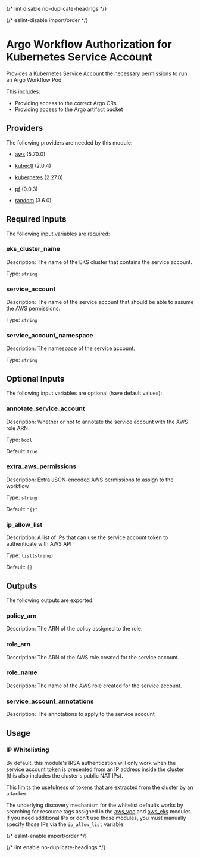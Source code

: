 
{/* lint disable no-duplicate-headings */}

{/* eslint-disable import/order */}

<ModuleHeader name="kube_sa_auth_workflow" sourceHref="https://github.com/Panfactum/stack/tree/__PANFACTUM_VERSION_EDGE__/packages/infrastructure/kube_sa_auth_workflow" status="beta" type="submodule" />

# Argo Workflow Authorization for Kubernetes Service Account

Provides a Kubernetes Service Account the necessary permissions to run an Argo Workflow Pod.

This includes:

* Providing access to the correct Argo CRs
* Providing access to the Argo artifact bucket

## Providers

The following providers are needed by this module:

* [aws](https://registry.terraform.io/providers/hashicorp/aws/5.70.0/docs) (5.70.0)

* [kubectl](https://registry.terraform.io/providers/alekc/kubectl/2.0.4/docs) (2.0.4)

* [kubernetes](https://registry.terraform.io/providers/hashicorp/kubernetes/2.27.0/docs) (2.27.0)

* [pf](https://registry.terraform.io/providers/panfactum/pf/0.0.3/docs) (0.0.3)

* [random](https://registry.terraform.io/providers/hashicorp/random/3.6.0/docs) (3.6.0)

## Required Inputs

The following input variables are required:

### eks\_cluster\_name

Description: The name of the EKS cluster that contains the service account.

Type: `string`

### service\_account

Description: The name of the service account that should be able to assume the AWS permissions.

Type: `string`

### service\_account\_namespace

Description: The namespace of the service account.

Type: `string`

## Optional Inputs

The following input variables are optional (have default values):

### annotate\_service\_account

Description: Whether or not to annotate the service account with the AWS role ARN

Type: `bool`

Default: `true`

### extra\_aws\_permissions

Description: Extra JSON-encoded AWS permissions to assign to the workflow

Type: `string`

Default: `"{}"`

### ip\_allow\_list

Description: A list of IPs that can use the service account token to authenticate with AWS API

Type: `list(string)`

Default: `[]`

## Outputs

The following outputs are exported:

### policy\_arn

Description: The ARN of the policy assigned to the role.

### role\_arn

Description: The ARN of the AWS role created for the service account.

### role\_name

Description: The name of the AWS role created for the service account.

### service\_account\_annotations

Description: The annotations to apply to the service account

## Usage

### IP Whitelisting

By default, this module's IRSA authentication will only work when the service account token is presented from an IP address
inside the cluster (this also includes the cluster's public NAT IPs).

This limits the usefulness of tokens that are extracted from the cluster by an attacker.

The underlying discovery mechanism for the whitelist defaults works by searching for resource tags
assigned in the [aws\_vpc](/docs/edge/reference/infrastructure-modules/aws/aws_vpc) and [aws\_eks](/docs/edge/reference/infrastructure-modules/aws/aws_eks)
modules. If you need additional IPs or don't use those modules, you must manually specify those IPs via the `ip_allow_list` variable.

{/* eslint-enable import/order */}

{/* lint enable no-duplicate-headings */}
